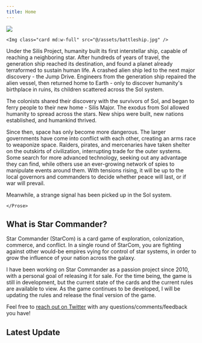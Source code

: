```yaml
---
title: Home
---
```


<div class="flex flex-col md:flex-row w-11/12 justify-around gap-6">
  <aside class="w-full md:w-2/5 lg:w-1/5 flex md:flex-col justify-between md:justify-start gap-3">
    <Img class="card md:w-full" src="@/assets/banana.jpg" />

    <Img class="card md:w-full" src="@/assets/battleship.jpg" />

  </aside>

<div class="order-first md:order-none bg-gradient-to-b from-blue-900 via-gray-900 to-black p-6 rounded-tl-[75px] rounded-br-[75px] rounded-tr-lg rounded-bl-lg shadow-md xl:w-2/3 md:w-3/5 w-full flex flex-col items-center justify-center">
  <Prose class="lg:prose-lg text-justify">
    <span class="font-megrim text-2xl lg:text-3xl">Under the Silis Project</span>, humanity built its first interstellar ship, capable of reaching a neighboring star. After hundreds of years of travel, the generation ship reached its destination, and found a planet already terraformed to sustain human life. A crashed alien ship led to the next major discovery - the Jump Drive. Engineers from the generation ship repaired the alien vessel, then returned home to Earth - only to discover humanity's birthplace in ruins, its children scattered across the Sol system.
  
  The colonists shared their discovery with the survivors of Sol, and began to ferry people to their new home - Silis Major. The exodus from Sol allowed humanity to spread across the stars. New ships were built, new nations established, and humankind thrived.
  
  Since then, space has only become more dangerous. The larger governments have come into conflict with each other, creating an arms race to weaponize space. Raiders, pirates, and mercenaries have taken shelter on the outskirts of civilization, interrupting trade for the outer systems. Some search for more advanced technology, seeking out any advantage they can find, while others use an ever-growing network of spies to manipulate events around them. With tensions rising, it will be up to the local governors and commanders to decide whether peace will last, or if war will prevail.
  
  Meanwhile, a strange signal has been picked up in the Sol system.
  
    </Prose>
</div>
</div>

<h2 class="font-megrim text-4xl text-center py-16 font-bold">
  What is Star Commander?
</h2>

<Prose class="lg:prose-lg text-white w-11/12">

Star Commander (StarCom) is a card game of exploration, colonization, commerce, and conflict. In a single round of StarCom, you are fighting against other would-be empires vying for control of star systems, in order to grow the influence of your nation across the galaxy.

I have been working on Star Commander as a passion project since 2010, with a personal goal of releasing it for sale. For the time being, the game is still in development, but the current state of the cards and the current rules are available to view. As the game continues to be developed, I will be updating the rules and release the final version of the game.

Feel free to <a href="https://twitter.com/lindsaykwardell" class="text-white underline hover:text-gray-300">reach out on Twitter</a> with any questions/comments/feedback you have!

</Prose>

<h2 class="font-megrim text-4xl text-center py-16 font-bold">Latest Update</h2>

<LatestPost />

